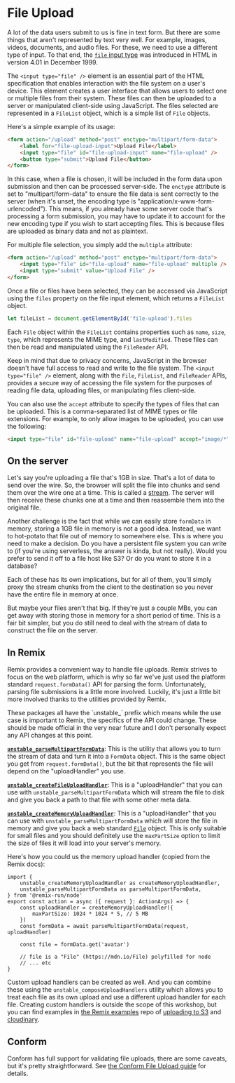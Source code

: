 # File Upload

A lot of the data users submit to us is fine in text form. But there are some
things that aren't represented by text very well. For example, images, videos,
documents, and audio files. For these, we need to use a different type of input.
To that end, the
[`file` input type](https://developer.mozilla.org/en-US/docs/Web/HTML/Element/input/file)
was introduced in HTML in version 4.01 in December 1999.

The `<input type="file" />` element is an essential part of the HTML
specification that enables interaction with the file system on a user's device.
This element creates a user interface that allows users to select one or
multiple files from their system. These files can then be uploaded to a server
or manipulated client-side using JavaScript. The files selected are represented
in a `FileList` object, which is a simple list of `File` objects.

Here's a simple example of its usage:

```html
<form action="/upload" method="post" enctype="multipart/form-data">
	<label for="file-upload-input">Upload File</label>
	<input type="file" id="file-upload-input" name="file-upload" />
	<button type="submit">Upload File</button>
</form>
```

In this case, when a file is chosen, it will be included in the form data upon
submission and then can be processed server-side. The `enctype` attribute is set
to "multipart/form-data" to ensure the file data is sent correctly to the
server (when it's unset, the encoding type is
"application/x-www-form-urlencoded"). This means, if you already have some
server code that's processing a form submission, you may have to update it to
account for the new encoding type if you wish to start accepting files. This is
because files are uploaded as binary data and not as plaintext.

For multiple file selection, you simply add the `multiple` attribute:

```html
<form action="/upload" method="post" enctype="multipart/form-data">
	<input type="file" id="file-upload" name="file-upload" multiple />
	<input type="submit" value="Upload File" />
</form>
```

Once a file or files have been selected, they can be accessed via JavaScript using
the `files` property on the file input element, which returns a `FileList` object.

```javascript
let fileList = document.getElementById('file-upload').files
```

Each `File` object within the `FileList` contains properties such as `name`,
`size`, `type`, which represents the MIME type, and `lastModified`. These files
can then be read and manipulated using the `FileReader` API.

Keep in mind that due to privacy concerns, JavaScript in the browser doesn't
have full access to read and write to the file system. The
`<input type="file" />` element, along with the `File`, `FileList`, and
`FileReader` APIs, provides a secure way of accessing the file system for the
purposes of reading file data, uploading files, or manipulating files
client-side.

You can also use the `accept` attribute to specify the types of files that can
be uploaded. This is a comma-separated list of MIME types or file extensions.
For example, to only allow images to be uploaded, you can use the following:

```html
<input type="file" id="file-upload" name="file-upload" accept="image/*" />
```

## On the server

Let's say you're uploading a file that's 1GB in size. That's a lot of data to
send over the wire. So, the browser will split the file into chunks and send
them over the wire one at a time. This is called a
[stream](https://developer.mozilla.org/en-US/docs/Web/API/ReadableStream/ReadableStream).
The server will then receive these chunks one at a time and then reassemble them
into the original file.

Another challenge is the fact that while we can easily store `formData` in
memory, storing a 1GB file in memory is not a good idea. Instead, we want to
hot-potato that file out of memory to somewhere else. This is where you need to
make a decision. Do you have a persistent file system you can write to (if
you're using serverless, the answer is kinda, but not really). Would you prefer
to send it off to a file host like S3? Or do you want to store it in a database?

Each of these has its own implications, but for all of them, you'll simply proxy
the stream chunks from the client to the destination so you never have the
entire file in memory at once.

But maybe your files aren't that big. If they're just a couple MBs, you can get
away with storing those in memory for a short period of time. This is a fair bit
simpler, but you do still need to deal with the stream of data to construct the
file on the server.

## In Remix

Remix provides a convenient way to handle file uploads. Remix strives to focus
on the web platform, which is why so far we've just used the platform standard
`request.formData()` API for parsing the form. Unfortunately, parsing file
submissions is a little more involved. Luckily, it's just a little bit more
involved thanks to the utilities provided by Remix.

<callout-warning>
	These packages all have the `unstable_` prefix which means while the use case
	is important to Remix, the specifics of the API could change. These should be
	made official in the very near future and I don't personally expect any API
	changes at this point.
</callout-warning>

[**`unstable_parseMultipartFormData`**](https://remix.run/docs/en/main/utils/parse-multipart-form-data):
This is the utility that allows you to turn the stream of data and turn it into
a `FormData` object. This is the same object you get from `request.formData()`,
but the bit that represents the file will depend on the "uploadHandler" you use.

[**`unstable_createFileUploadHandler`**](https://remix.run/docs/en/main/utils/unstable-create-file-upload-handler):
This is a "uploadHandler" that you can use with
`unstable_parseMultipartFormData` which will stream the file to disk and give
you back a path to that file with some other meta data.

[**`unstable_createMemoryUploadHandler`**](https://remix.run/docs/en/main/utils/unstable-create-memory-upload-handler):
This is a "uploadHandler" that you can use with
`unstable_parseMultipartFormData` which will store the file in memory and give
you back a web standard
[`File`](https://developer.mozilla.org/en-US/docs/Web/API/File) object. This is
only suitable for small files and you should definitely use the `maxPartSize`
option to limit the size of files it will load into your server's memory.

Here's how you could us the memory upload handler (copied from the Remix docs):

```tsx
import {
	unstable_createMemoryUploadHandler as createMemoryUploadHandler,
	unstable_parseMultipartFormData as parseMultipartFormData,
} from '@remix-run/node'
export const action = async ({ request }: ActionArgs) => {
	const uploadHandler = createMemoryUploadHandler({
		maxPartSize: 1024 * 1024 * 5, // 5 MB
	})
	const formData = await parseMultipartFormData(request, uploadHandler)

	const file = formData.get('avatar')

	// file is a "File" (https://mdn.io/File) polyfilled for node
	// ... etc
}
```

Custom upload handlers can be created as well. And you can combine these using
the `unstable_composeUploadHandlers` utility which allows you to treat each
file as its own upload and use a different upload handler for each file.
Creating custom handlers is outside the scope of this workshop, but you can find
examples in [the Remix examples](https://github.com/remix-run/examples) repo of
[uploading to S3](https://github.com/remix-run/examples/blob/main/file-and-s3-upload/app/routes/s3-upload.tsx)
and [cloudinary](https://github.com/remix-run/examples/blob/main/file-and-cloudinary-upload/app/routes/cloudinary-upload.tsx).

## Conform

Conform has full support for validating file uploads, there are some caveats,
but it's pretty straightforward. See
[the Conform File Upload guide](https://conform.guide/file-upload) for details.
